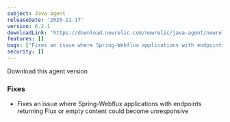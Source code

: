 ```yaml
---
subject: Java agent
releaseDate: '2020-11-17'
version: 6.2.1
downloadLink: 'https://download.newrelic.com/newrelic/java-agent/newrelic-agent/6.2.1/'
features: []
bugs: ["Fixes an issue where Spring-Webflux applications with endpoints returning Flux or empty content could become unresponsive"]
security: []
---
```


<ButtonGroup>
  <ButtonLink
    role="button"
    to="https://download.newrelic.com/newrelic/java-agent/newrelic-agent/6.2.1/"
    variant="primary"
  >
    Download this agent version
  </ButtonLink>
</ButtonGroup>

### Fixes

* Fixes an issue where Spring-Webflux applications with endpoints returning Flux or empty content could become unresponsive
